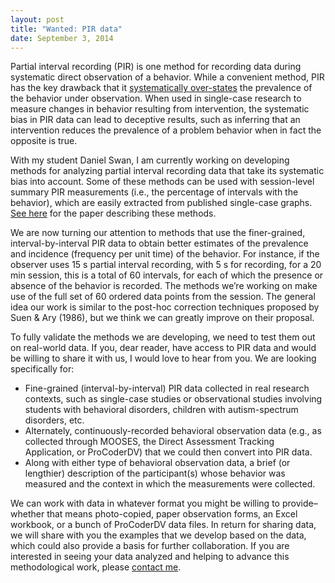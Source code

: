 ```yaml
---
layout: post
title: "Wanted: PIR data"
date: September 3, 2014
---
```


Partial interval recording (PIR) is one method for recording data during systematic direct observation of a behavior. While a convenient method, PIR has the key drawback that it [systematically over-states]({{site.url}}/PIR-overestimates-prevalence) the prevalence of the behavior under observation. When used in single-case research to measure changes in behavior resulting from intervention, the systematic bias in PIR data can lead to deceptive results, such as inferring that an intervention reduces the prevalence of a problem behavior when in fact the opposite is true.

With my student Daniel Swan, I am currently working on developing methods for analyzing partial interval recording data that take its systematic bias into account. Some of these methods can be used with session-level summary PIR measurements (i.e., the percentage of intervals with the behavior), which are easily extracted from published single-case graphs. [See here]({{ site.url }}/files/4-PIR-methods-AERA-version-20140312.pdf) for the paper describing these methods.

We are now turning our attention to methods that use the finer-grained, interval-by-interval PIR data to obtain better estimates of the prevalence and incidence (frequency per unit time) of the behavior. For instance, if the observer uses 15 s partial interval recording, with 5 s for recording, for a 20 min session, this is a total of 60 intervals, for each of which the presence or absence of the behavior is recorded. The methods we're working on make use of the full set of 60 ordered data points from the session. The general idea our work is similar to the post-hoc correction techniques proposed by Suen & Ary (1986), but we think we can greatly improve on their proposal.

To fully validate the methods we are developing, we need to test them out on real-world data. If you, dear reader, have access to PIR data and would be willing to share it with us, I would love to hear from you. We are looking specifically for:

* Fine-grained (interval-by-interval) PIR data collected in real research contexts, such as single-case studies or observational studies involving students with behavioral disorders, children with autism-spectrum disorders, etc.
* Alternately, continuously-recorded behavioral observation data (e.g., as collected through MOOSES, the Direct Assessment Tracking Application, or ProCoderDV) that we could then convert into PIR data.
* Along with either type of behavioral observation data, a brief (or lengthier) description of the participant(s) whose behavior was measured and the context in which the measurements were collected.

We can work with data in whatever format you might be willing to provide--whether that means photo-copied, paper observation forms, an Excel workbook, or a bunch of ProCoderDV data files. In return for sharing data, we will share with you the examples that we develop based on the data, which could also provide a basis for further collaboration. If you are interested in seeing your data analyzed and helping to advance this methodological work, please [contact me]({{site.url}}/about/).

